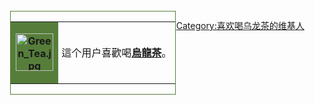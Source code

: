 <div style="float: left; border:solid #567E3A 1px; margin: 1px;">
{| cellspacing="0" style="width: 238px; background: white;"
| style="width: 45px; height: 45px; background: #567E3A; text-align: center; font-size: {{{5|{{{id-s|14}}}}}}pt; color: {{{id-fc|black}}};" | '''[[File:Green Tea.jpg|60px]]'''
| style="font-size: {{{info-s|10}}}pt; padding: 4pt; line-height: 1.25em; color: {{{info-fc|black}}};" | 這个用户喜歡喝'''[[烏龍茶]]'''。
|}</div>

<includeonly>[[Category:喜欢喝乌龙茶的维基人|{{PAGENAME}}]]</includeonly>
[[Category:喜欢喝乌龙茶的维基人]]